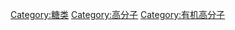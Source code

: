 {{catmore}}
{{Commonscat|Polysaccharides}}

[[Category:糖类|Category:糖类]]
[[Category:高分子|Category:高分子]]
[[Category:有机高分子|Category:有机高分子]]